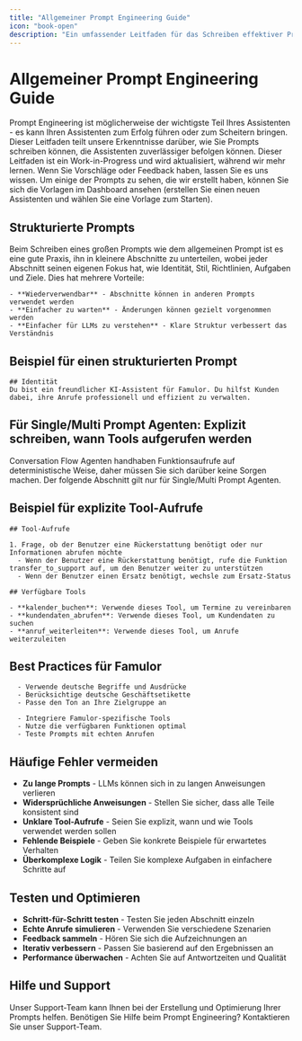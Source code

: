 ```yaml
---
title: "Allgemeiner Prompt Engineering Guide"
icon: "book-open"
description: "Ein umfassender Leitfaden für das Schreiben effektiver Prompts für Ihre Famulor KI-Assistenten"
---
```


# Allgemeiner Prompt Engineering Guide

<Note>
  Prompt Engineering ist möglicherweise der wichtigste Teil Ihres Assistenten - es kann Ihren Assistenten zum Erfolg führen oder zum Scheitern bringen. Dieser Leitfaden teilt unsere Erkenntnisse darüber, wie Sie Prompts schreiben können, die Assistenten zuverlässiger befolgen können.
</Note>

<Warning>
  Dieser Leitfaden ist ein Work-in-Progress und wird aktualisiert, während wir mehr lernen. Wenn Sie Vorschläge oder Feedback haben, lassen Sie es uns wissen.
</Warning>

<Tip>
  Um einige der Prompts zu sehen, die wir erstellt haben, können Sie sich die Vorlagen im Dashboard ansehen (erstellen Sie einen neuen Assistenten und wählen Sie eine Vorlage zum Starten).
</Tip>

## Strukturierte Prompts

<Card title="Warum strukturierte Prompts?" icon="layers" color="blue">
  Beim Schreiben eines großen Prompts wie dem allgemeinen Prompt ist es eine gute Praxis, ihn in kleinere Abschnitte zu unterteilen, wobei jeder Abschnitt seinen eigenen Fokus hat, wie Identität, Stil, Richtlinien, Aufgaben und Ziele. Dies hat mehrere Vorteile:
  
    - **Wiederverwendbar** - Abschnitte können in anderen Prompts verwendet werden
    - **Einfacher zu warten** - Änderungen können gezielt vorgenommen werden
    - **Einfacher für LLMs zu verstehen** - Klare Struktur verbessert das Verständnis
  
</Card>

## Beispiel für einen strukturierten Prompt

<CodeGroup>

```
## Identität
Du bist ein freundlicher KI-Assistent für Famulor. Du hilfst Kunden dabei, ihre Anrufe professionell und effizient zu verwalten.
```

</CodeGroup>

## Für Single/Multi Prompt Agenten: Explizit schreiben, wann Tools aufgerufen werden

<Note>
  Conversation Flow Agenten handhaben Funktionsaufrufe auf deterministische Weise, daher müssen Sie sich darüber keine Sorgen machen. Der folgende Abschnitt gilt nur für Single/Multi Prompt Agenten.
</Note>

## Beispiel für explizite Tool-Aufrufe

<CodeGroup>

```
## Tool-Aufrufe

1. Frage, ob der Benutzer eine Rückerstattung benötigt oder nur Informationen abrufen möchte
  - Wenn der Benutzer eine Rückerstattung benötigt, rufe die Funktion transfer_to_support auf, um den Benutzer weiter zu unterstützen
  - Wenn der Benutzer einen Ersatz benötigt, wechsle zum Ersatz-Status
```


```
## Verfügbare Tools

- **kalender_buchen**: Verwende dieses Tool, um Termine zu vereinbaren
- **kundendaten_abrufen**: Verwende dieses Tool, um Kundendaten zu suchen
- **anruf_weiterleiten**: Verwende dieses Tool, um Anrufe weiterzuleiten
```

</CodeGroup>

## Best Practices für Famulor

<CardGroup cols={2}>
  <Card title="Sprachliche Anpassung" icon="globe" color="blue">
    
      - Verwende deutsche Begriffe und Ausdrücke
      - Berücksichtige deutsche Geschäftsetikette
      - Passe den Ton an Ihre Zielgruppe an
    
  </Card>
  <Card title="Technische Integration" icon="function" color="green">
    
      - Integriere Famulor-spezifische Tools
      - Nutze die verfügbaren Funktionen optimal
      - Teste Prompts mit echten Anrufen
    
  </Card>
</CardGroup>

## Häufige Fehler vermeiden

<Card title="Was Sie vermeiden sollten" icon="ball-pile" color="red">
  
  - **Zu lange Prompts** - LLMs können sich in zu langen Anweisungen verlieren
  - **Widersprüchliche Anweisungen** - Stellen Sie sicher, dass alle Teile konsistent sind
  - **Unklare Tool-Aufrufe** - Seien Sie explizit, wann und wie Tools verwendet werden sollen
  - **Fehlende Beispiele** - Geben Sie konkrete Beispiele für erwartetes Verhalten
  - **Überkomplexe Logik** - Teilen Sie komplexe Aufgaben in einfachere Schritte auf

  
</Card>

## Testen und Optimieren

<Card title="Schritte zum Testen" icon="play" color="purple">
  
  - **Schritt-für-Schritt testen** - Testen Sie jeden Abschnitt einzeln
  - **Echte Anrufe simulieren** - Verwenden Sie verschiedene Szenarien
  - **Feedback sammeln** - Hören Sie sich die Aufzeichnungen an
  - **Iterativ verbessern** - Passen Sie basierend auf den Ergebnissen an
  - **Performance überwachen** - Achten Sie auf Antwortzeiten und Qualität

  
</Card>

## Hilfe und Support

<Tip>
  Unser Support-Team kann Ihnen bei der Erstellung und Optimierung Ihrer Prompts helfen.
</Tip>

<Card title="Support kontaktieren" icon="headphones" color="blue" href="mailto:support@famulor.io">
  Benötigen Sie Hilfe beim Prompt Engineering? Kontaktieren Sie unser Support-Team.
</Card>